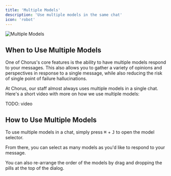 ```yaml
---
title: 'Multiple Models'
description: 'Use multiple models in the same chat'
icon: 'robot'
---
```


<img src="/images/model-picker.png" alt="Multiple Models" />

## When to Use Multiple Models 

One of Chorus's core features is the ability to have multiple models respond to your messages. This also allows you to gather a variety of opinions and perspectives in response to a single message, while also reducing the risk of single point of failure hallucinations. 

At Chorus, our staff almost always uses multiple models in a single chat. Here's a short video with more on how we use multiple models: 

TODO: video

## How to Use Multiple Models 

To use multiple models in a chat, simply press <kbd>⌘</kbd> + <kbd>J</kbd> to open the model selector.

From there, you can select as many models as you'd like to respond to your message. 

You can also re-arrange the order of the models by drag and dropping the pills at the top of the dialog. 
